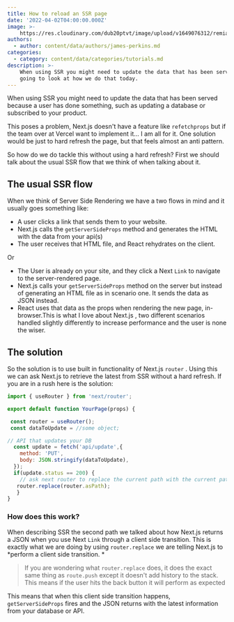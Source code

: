 ```yaml
---
title: How to reload an SSR page
date: '2022-04-02T04:00:00.000Z'
image: >-
    https://res.cloudinary.com/dub20ptvt/image/upload/v1649076312/remia9bqtmmcp8yyuvbo.png
authors:
  - author: content/data/authors/james-perkins.md
categories:
  - category: content/data/categories/tutorials.md
description: >-
    When using SSR you might need to update the data that has been served. We are
    going to look at how we do that today.
---
```


When using SSR you might need to update the data that has been served because a user has done something, such as updating a database or subscribed to your product.

This poses a problem, Next.js doesn't have a feature like `refetchprops` but if the team over at Vercel want to implement it... I am all for it. One solution would be just to hard refresh the page, but that feels almost an anti pattern.&#x20;

So how do we do tackle this without using a hard refresh? First we should talk about the usual SSR flow that we think of when talking about it.

## The usual SSR flow

When we think of Server Side Rendering we have a two flows in mind and it usually goes something like:

-   A user clicks a link that sends them to your website.
-   Next.js calls the `getServerSideProps` method and generates the HTML with the data from your api(s)
-   The user receives that HTML file, and React rehydrates on the client.

Or&#x20;

-   The User is already on your site, and they click a Next `Link` to navigate to the server-rendered page.
-   Next.js calls your `getServerSideProps` method on the server but instead of generating an HTML file as in scenario one. It sends the data as JSON instead.
-   React uses that data as the props when rendering the new page, in-browser.This is what I love about Next.js , two different scenarios handled slightly differently to increase performance and the user is none the wiser.

## The solution

So the solution is to use built in functionality of Next.js `router` . Using this we can ask Next.js to retrieve the latest from SSR without a hard refresh. If you are in a rush here is the solution:

```javascript
import { useRouter } from 'next/router';

export default function YourPage(props) {

 const router = useRouter();
 const dataToUpdate = //some object;

// API that updates your DB
  const update = fetch('api/update',{
    method: 'PUT',
    body: JSON.stringify(dataToUpdate),
  });
  if(update.status == 200) {
    // ask next router to replace the current path with the current path.
   router.replace(router.asPath);
   }
}
```

<newsletter />

### How does this work?&#xA;

When describing SSR the second path we talked about how Next.js returns a JSON when you use Next `Link` through a client side transition. This is exactly what we are doing by using `router.replace` we are telling Next.js to \*perform a client side transition. \*

> If you are wondering what `router.replace` does, it does the exact same thing as `route.push` except it doesn't add history to the stack. This means if the user hits the back button it will perform as expected

This means that when this client side transition happens, `getServerSideProps` fires and the JSON returns with the latest information from your database or API.
